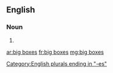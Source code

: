 ==English==

===Noun===
{{head|en|plural|head=[[big]] [[box]]es|singular|big box}}

# {{plural of|big box|lang=en|nocat=1}}

[[Category:English plurals ending in "-es"]]

[[ar:big boxes]]
[[fr:big boxes]]
[[mg:big boxes]]